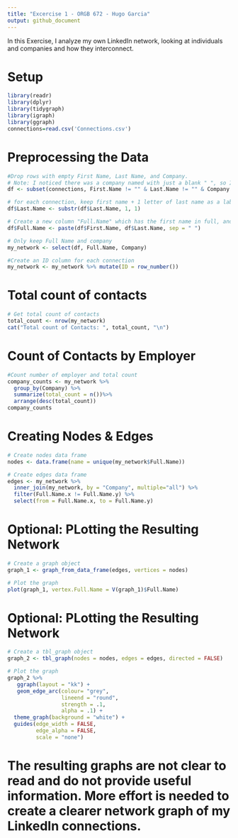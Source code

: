 ---
title: "Excercise 1 - ORGB 672 - Hugo Garcia"
output: github_document
---

In this Exercise, I analyze my own LinkedIn network, looking at individuals and companies and how they interconnect.

# Setup
```{r}
library(readr)
library(dplyr)
library(tidygraph)
library(igraph)
library(ggraph)
connections=read.csv('Connections.csv')
```

# Preprocessing the Data
```{r}
#Drop rows with empty First Name, Last Name, and Company.
# Note: I noticed there was a company named with just a blank " ", so I removed that one too.
df <- subset(connections, First.Name != "" & Last.Name != "" & Company !="" & Company !=" " )

# for each connection, keep first name + 1 letter of last name as a label
df$Last.Name <- substr(df$Last.Name, 1, 1)

# Create a new column "Full.Name" which has the first name in full, and the first letter of the last name
df$Full.Name <- paste(df$First.Name, df$Last.Name, sep = " ")

# Only keep Full Name and company
my_network <- select(df, Full.Name, Company)

#Create an ID column for each connection
my_network <- my_network %>% mutate(ID = row_number())
```

# Total count of contacts
```{r}
# Get total count of contacts
total_count <- nrow(my_network)
cat("Total count of Contacts: ", total_count, "\n")
```

# Count of Contacts by Employer
```{r}
#Count number of employer and total count
company_counts <- my_network %>%
  group_by(Company) %>%
  summarize(total_count = n())%>%
  arrange(desc(total_count))
company_counts
```

# Creating Nodes & Edges
```{r}
# Create nodes data frame
nodes <- data.frame(name = unique(my_network$Full.Name))

# Create edges data frame
edges <- my_network %>%
  inner_join(my_network, by = "Company", multiple="all") %>%
  filter(Full.Name.x != Full.Name.y) %>%
  select(from = Full.Name.x, to = Full.Name.y)
```

# Optional: PLotting the Resulting Network
```{r}
# Create a graph object
graph_1 <- graph_from_data_frame(edges, vertices = nodes)

# Plot the graph
plot(graph_1, vertex.Full.Name = V(graph_1)$Full.Name)
```

# Optional: PLotting the Resulting Network
```{r}
# Create a tbl_graph object
graph_2 <- tbl_graph(nodes = nodes, edges = edges, directed = FALSE)

# Plot the graph
graph_2 %>%
   ggraph(layout = "kk") +
   geom_edge_arc(colour= "grey",
                 lineend = "round",
                 strength = .1,
                 alpha = .1) +
  theme_graph(background = "white") +
  guides(edge_width = FALSE,
         edge_alpha = FALSE, 
         scale = "none") 
```

# The resulting graphs are not clear to read and do not provide useful information. More effort is needed to create a clearer network graph of my LinkedIn connections.
